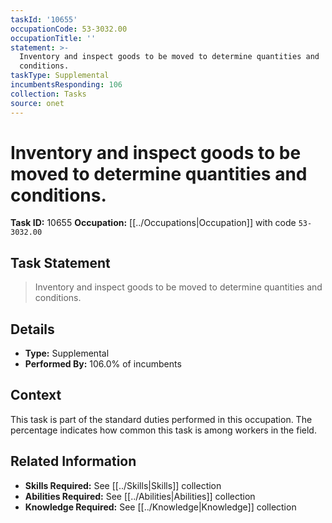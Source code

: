 ```yaml
---
taskId: '10655'
occupationCode: 53-3032.00
occupationTitle: ''
statement: >-
  Inventory and inspect goods to be moved to determine quantities and
  conditions.
taskType: Supplemental
incumbentsResponding: 106
collection: Tasks
source: onet
---
```

# Inventory and inspect goods to be moved to determine quantities and conditions.

**Task ID:** 10655
**Occupation:** [[../Occupations|Occupation]] with code `53-3032.00`

## Task Statement

> Inventory and inspect goods to be moved to determine quantities and conditions.

## Details

- **Type:** Supplemental
- **Performed By:** 106.0% of incumbents

## Context

This task is part of the standard duties performed in this occupation. The percentage indicates how common this task is among workers in the field.

## Related Information

- **Skills Required:** See [[../Skills|Skills]] collection
- **Abilities Required:** See [[../Abilities|Abilities]] collection
- **Knowledge Required:** See [[../Knowledge|Knowledge]] collection
